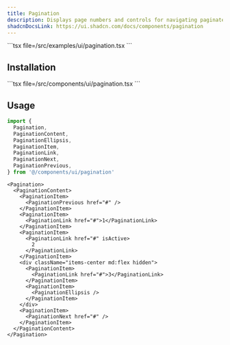 ```yaml
---
title: Pagination
description: Displays page numbers and controls for navigating paginated data.
shadcnDocsLink: https://ui.shadcn.com/docs/components/pagination
---
```


<ComponentPreview component="pagination">
  ```tsx file=<rootDir>/src/examples/ui/pagination.tsx
  ```
</ComponentPreview>

## Installation

<Installation component="pagination">
  ```tsx file=<rootDir>/src/components/ui/pagination.tsx
  ```
</Installation>

## Usage

```ts
import {
  Pagination,
  PaginationContent,
  PaginationEllipsis,
  PaginationItem,
  PaginationLink,
  PaginationNext,
  PaginationPrevious,
} from '@/components/ui/pagination'
```

```tsx
<Pagination>
  <PaginationContent>
    <PaginationItem>
      <PaginationPrevious href="#" />
    </PaginationItem>
    <PaginationItem>
      <PaginationLink href="#">1</PaginationLink>
    </PaginationItem>
    <PaginationItem>
      <PaginationLink href="#" isActive>
        2
      </PaginationLink>
    </PaginationItem>
    <div className="items-center md:flex hidden">
      <PaginationItem>
        <PaginationLink href="#">3</PaginationLink>
      </PaginationItem>
      <PaginationItem>
        <PaginationEllipsis />
      </PaginationItem>
    </div>
    <PaginationItem>
      <PaginationNext href="#" />
    </PaginationItem>
  </PaginationContent>
</Pagination>
```